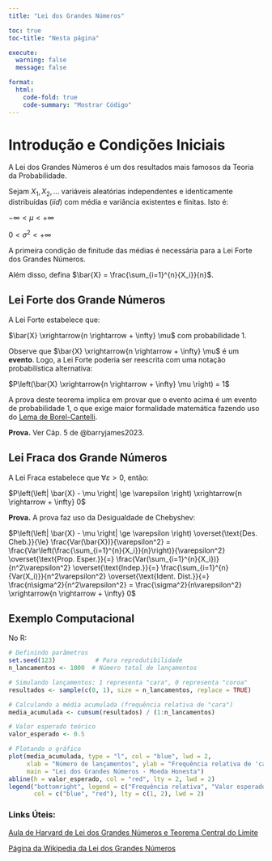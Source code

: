 ```yaml
---
title: "Lei dos Grandes Números"

toc: true
toc-title: "Nesta página"

execute: 
  warning: false
  message: false

format:
  html:
    code-fold: true
    code-summary: "Mostrar Código"
---
```


# Introdução e Condições Iniciais

A Lei dos Grandes Números é um dos resultados mais famosos da Teoria da Probabilidade.

Sejam $X_1, X_2, ...$ variáveis aleatórias independentes e identicamente distribuídas ($iid$) com média e variância existentes e finitas. Isto é:

$-\infty < \mu < +\infty$

$0 < \sigma^2 < +\infty$

A primeira condição de finitude das médias é necessária para a Lei Forte dos Grandes Números.

Além disso, defina $\bar{X} = \frac{\sum_{i=1}^{n}{X_i}}{n}$.

## Lei Forte dos Grande Números

A Lei Forte estabelece que:

$\bar{X} \xrightarrow{n \rightarrow + \infty} \mu$ com probabilidade 1.

Observe que $\bar{X} \xrightarrow{n \rightarrow + \infty} \mu$ é um **evento**. Logo, a Lei Forte poderia ser reescrita com uma notação probabilística alternativa:

$P\left(\bar{X} \xrightarrow{n \rightarrow + \infty} \mu \right) = 1$

A prova deste teorema implica em provar que o evento acima é um evento de probabilidade 1, o que exige maior formalidade matemática fazendo uso do [Lema de Borel-Cantelli](https://pt.wikipedia.org/wiki/Lema_de_Borel-Cantelli).

**Prova.** Ver Cáp. 5 de @barryjames2023.


## Lei Fraca dos Grande Números

A Lei Fraca estabelece que $\forall \varepsilon > 0$, então:

$P\left(\left| \bar{X} - \mu \right| \ge \varepsilon \right) \xrightarrow{n \rightarrow + \infty} 0$

**Prova.** A prova faz uso da Desigualdade de Chebyshev:

$P\left(\left| \bar{X} - \mu \right| \ge \varepsilon \right) \overset{\text{Des. Cheb.}}{\le} \frac{Var(\bar{X})}{\varepsilon^2} = \frac{Var\left(\frac{\sum_{i=1}^{n}{X_i}}{n}\right)}{\varepsilon^2} \overset{\text{Prop. Esper.}}{=} \frac{Var(\sum_{i=1}^{n}{X_i})}{n^2\varepsilon^2} \overset{\text{Indep.}}{=} \frac{\sum_{i=1}^{n}{Var(X_i)}}{n^2\varepsilon^2} \overset{\text{Ident. Dist.}}{=} \frac{n\sigma^2}{n^2\varepsilon^2} = \frac{\sigma^2}{n\varepsilon^2} \xrightarrow{n \rightarrow + \infty} 0$

## Exemplo Computacional

No R:

```r
# Definindo parâmetros
set.seed(123)           # Para reprodutibilidade
n_lancamentos <- 1000  # Número total de lançamentos

# Simulando lançamentos: 1 representa "cara", 0 representa "coroa"
resultados <- sample(c(0, 1), size = n_lancamentos, replace = TRUE)

# Calculando a média acumulada (frequência relativa de "cara")
media_acumulada <- cumsum(resultados) / (1:n_lancamentos)

# Valor esperado teórico
valor_esperado <- 0.5

# Plotando o gráfico
plot(media_acumulada, type = "l", col = "blue", lwd = 2,
     xlab = "Número de lançamentos", ylab = "Frequência relativa de 'cara'",
     main = "Lei dos Grandes Números - Moeda Honesta")
abline(h = valor_esperado, col = "red", lty = 2, lwd = 2)
legend("bottomright", legend = c("Frequência relativa", "Valor esperado (0.5)"),
       col = c("blue", "red"), lty = c(1, 2), lwd = 2)

```


### Links Úteis:

[Aula de Harvard de Lei dos Grandes Números e Teorema Central do Limite](https://www.youtube.com/watch?v=OprNqnHsVIA&t=1910s)

[Página da Wikipedia da Lei dos Grandes Números](https://en.wikipedia.org/wiki/Law_of_large_numbers)

